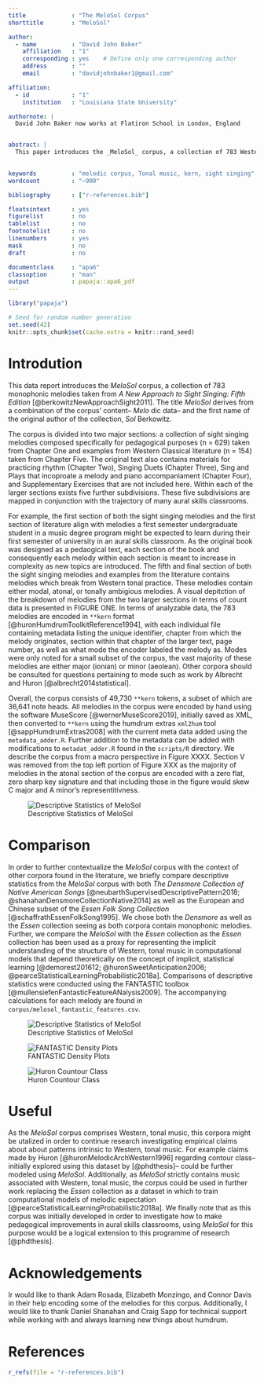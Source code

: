 ```yaml
---
title             : "The MeloSol Corpus"
shorttitle        : "MeloSol"

author: 
  - name          : "David John Baker"
    affiliation   : "1"
    corresponding : yes    # Define only one corresponding author
    address       : ""
    email         : "davidjohnbaker1@gmail.com"

affiliation:
  - id            : "1"
    institution   : "Louisiana State University"

authornote: |
  David John Baker now works at Flatiron School in London, England


abstract: |
  This paper introduces the _MeloSol_ corpus, a collection of 783 Western, tonal monophonic melodies. We first begin by describing the overal structure of the corpus, then proceede to detail its contents as they would be helpful for researchers working in the field of computational musicology or music psychology. In order to contextualizs the MeloSol corpus in relation to other corpora in the literature, we present descriptive statistics of the _MeloSol_ corpus alongside the _The Densmore Collection of Native American Song_ and _The Essen Folk Song Collection_. We suggest posible futures uses of this corpus including extending research investigating Western tonality, perceptual experiments neededing novel ecological stimuli, or work involving the musical generation of monophonic melodies in the style of Western tonal music.

  
keywords          : "melodic corpus, Tonal music, kern, sight singing"
wordcount         : "~900"

bibliography      : ["r-references.bib"]

floatsintext      : yes
figurelist        : no
tablelist         : no
footnotelist      : no
linenumbers       : yes
mask              : no
draft             : no

documentclass     : "apa6"
classoption       : "man"
output            : papaja::apa6_pdf
---
```


```r
library("papaja")
```

```r
# Seed for random number generation
set.seed(42)
knitr::opts_chunk$set(cache.extra = knitr::rand_seed)
```

# Introdution 

This data report introduces the _MeloSol_ corpus, a collection of 783 monophonic melodies taken from _A New Approach to Sight Singing: Fifth Edition_ [@berkowitzNewApproachSight2011].
The title _MeloSol_ derives from a combination of the corpus' content-- _Melo_ dic data-- and the first name of the original author of the collection, _Sol_ Berkowitz.

The corpus is divided into two major sections: a collection of sight singing melodies composed specifically for pedagogical purposes (n = 629) taken from Chapter One and examples from Western Classical literature (n = 154) taken from Chapter Five.
The original text also contains materials for practicing rhythm (Chapter Two), Singing Duets (Chapter Three), Sing and Plays that incoproate a melody and piano accompaniament (Chapter Four), and Supplementary Exercises that are not included here.
Within each of the larger sections exists five further subdivisions.
These five subdivisions are mapped in conjunction with the trajectory of many aural skills classrooms.

For example, the first section of both the sight singing melodies and the first section of literature align with melodies a first semester undergraduate student in a music degree program might be expected to learn during their first semester of university in an aural skills classroom. 
As the original book was designed as a pedaogical text, each section of the book and consequently each melody within each section is meant to increase in complexity as new topics are introduced.
The fifth and final section of both the sight singing melodies and examples from the literature contains melodies which break from Western tonal practice.
These melodies contain either modal, atonal, or tonally ambigious melodies. 
A visual depitction of the breakdown of melodies from the two larger sections in terms of count data is presented in FIGURE ONE. 
In terms of analyzable data, the 783 melodies are encoded in `**kern` format [@huronHumdrumToolkitReference1994], with each individual file containing metadata listing the unique identifier, chapter from which the melody originates, section within that chapter of the larger text, page number, as well as what mode the encoder labeled the melody as.
Modes were only noted for a small subset of the corpus, the vast majority of these melodies are either major (ionian) or minor (aeolean).
Other corpora should be consulted for questions pertaining to mode such as work by Albrecht and Huron [@albrecht2014statistical].

Overall, the corpus consists of 49,730 ``**kern`` tokens, a subset of which are 36,641 note heads.
All melodies in the corpus were encoded by hand using the software MuseScore [@wernerMuseScore2019], initially saved as XML, then converted to ``**kern`` using the humdrum extras `xml2hum` tool [@sappHumdrumExtras2008] with the current meta data added using the `metadata_adder.R`.
Further addition to the metadata can be added with modifications to `metadat_adder.R` found in the `scripts/R` directory.
We describe the corpus from a macro perspective in Figure XXXX.
Section V was removed from the top left portion of Figure XXX as the majority of melodies in the atonal section of the corpus are encoded with a zero flat, zero sharp key signature and that including those in the figure would skew C major and A minor's representitivness.

![Descriptive Statistics of MeloSol](../img/descriptive_panel.png)

# Comparison 

In order to further contextualize the _MeloSol_ corpus with the context of other corpora found in the literature, we briefly compare descriptive statistics from the _MeloSol_ corpus with both _The Densmore Collection of Native American Songs_ [@neubarthSupervisedDescriptivePattern2018; @shanahanDensmoreCollectionNative2014] as well as the European and Chinese subset of the _Essen Folk Song Collection_ [@schaffrathEssenFolkSong1995].
We chose both the _Densmore_ as well as the _Essen_ collection seeing as both corpora contain monophonic melodies.
Further, we compare the _MeloSol_ with the _Essen_ collection as the _Essen_ collection has been used as a proxy for representing the implicit understanding of the structure of Western, tonal music in computational models that depend theoretically on the concept of implicit, statistical learning [@demorest201612; @huronSweetAnticipation2006; @pearceStatisticalLearningProbabilistic2018a].
Comparisons of descriptive statistics were conducted using the FANTASTIC toolbox [@mullensiefenFantasticFeatureANalysis2009]. 
The accompanying calculations for each melody are found in `corpus/melosol_fantastic_features.csv`.

![Descriptive Statistics of MeloSol](../img/comparative_descriptive_panel.png)

![FANTASTIC Density Plots](../img/corpora_emergent.png)

![Huron Countour Class](../img/huron_recreation.png)

# Useful 

As the _MeloSol_ corpus comprises Western, tonal music, this corpora might be utalized in order to continue research investigating empirical claims about about patterns intrinsic to Western, tonal music.
For example claims made by Huron [@huronMelodicArchWestern1996] regarding contour class-- initially explored using this dataset by [@phdthesis]-- could be further modeled using _MeloSol_.
Additionally, as _MeloSol_ strictly contains music associated with Western, tonal music, the corpus could be used in further work replacing the _Essen_ collection as a dataset in which to train computational models of melodic expectation [@pearceStatisticalLearningProbabilistic2018a].
We finally note that as this corpus was initially developed in order to investigate how to make pedagogical improvements in aural skills classrooms, using _MeloSol_ for this purpose would be a logical extension to this programme of research [@phdthesis]. 

# Acknowledgements

Ir would like to thank Adam Rosada, Elizabeth Monzingo, and Connor Davis in their help encoding some of the melodies for this corpus.
Additionally, I would like to thank Daniel Shanahan and Craig Sapp for technical support while working with and always learning new things about humdrum.

\newpage

# References
```r
r_refs(file = "r-references.bib")
```

\begingroup
\setlength{\parindent}{-0.5in}
\setlength{\leftskip}{0.5in}

<div id="refs" custom-style="Bibliography"></div>
\endgroup
